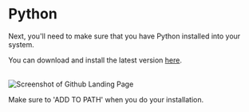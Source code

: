 # Python

Next, you'll need to make sure that you have Python installed into your system.

You can download and install the latest version [here](https://www.python.org/).

<br />


<Image src="/python.png" alt="Screenshot of Github Landing Page" width={1000} height={1000} />

Make sure to 'ADD TO PATH' when you do your installation.
